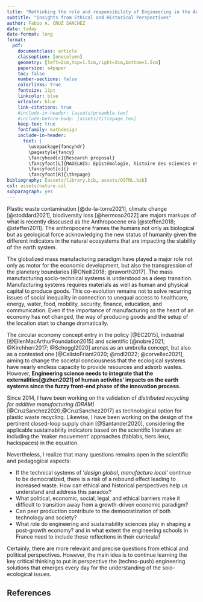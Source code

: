 ```yaml
---
title: "Rethinking the role and responsibility of Engineering in the Anthropocene"
subtitle: "Insights from Ethical and Historical Perspectives"
author: Fabio A. CRUZ SANCHEZ
date: today
date-format: long
format:
  pdf:
    documentclass: article
    classoption: [onecolumn]
    geometry: [left=2cm,top=1.5cm,right=2cm,bottom=1.5cm]
    papersize: a4paper
    toc: false
    number-sections: false
    colorlinks: true
    fontsize: 11pt
    linkcolor: blue
    urlcolor: blue
    link-citations: true
    #include-in-header: [assets/preamble.tex]
    #include-before-body: [assets/titlepage.tex]
    keep-tex: true
    fontfamily: mathdesign
    include-in-header: 
      text: |
        \usepackage{fancyhdr}
        \pagestyle{fancy}
        \fancyhead[c]{Research proposal}
        \fancyfoot[L]{MADELHIS: Epistémologie, histoire des sciences et des techniques}
        \fancyfoot[c]{}        
        \fancyfoot[R]{\thepage}
bibliography: [assets/library.bib, assets/OSTRL.bib]
csl: assets/nature.csl
subparagraph: yes
---
```


\thispagestyle{fancy}

<!-- Anthropoce -->
Plastic waste contamination [@de-la-torre2021],  climate change [@stoddard2021], biodiversity loss [@hermoso2022] are majors markups of what is recently disscused as the Anthropocene era [@steffen2018; @steffen2011].
The anthropocene frames the humans not only as biological but as geological force acknowledging the new status of humanity given the different indicators in the natural ecosystems that are impacting the stability of the earth system.

   <!-- Consequence of  Manufacturing   -->
The globalized mass manufacturing paradigm have played a major role not only as motor for the economic development, but also the transgression of the planetary boundaries [@ONeill2018; @raworth2017].
The mass manufacturing socio-technical systems is understood as a deep transition.
Manufacturing systems requires materials as well as human and physical capital to produce goods. 
This co-evolution remains not to solve recurring issues of social inequality in connection to unequal access to healthcare, energy, water, food, mobility, security, finance, education, and communication.
   <!-- Explaining -->
Even if the importance of manufacturing as the heart of an economy has not changed, the way of producing goods and the setup of the location start to change dramatically.

  <!-- Engineering blindness -->
The circular economy concept entry in the policy [@EC2015], industrial [@EllenMacArthurFoundation2015] and scientific [@nobre2021; @Kirchherr2017; @Schoggl2020] arenas as an umbrella concept, but also as a contested one [@CalistoFriant2020; @rodl2022; @corvellec2021], aiming to change the societal conciousness that the ecological systems have nearly endless capacity to provide resources and adsorb wastes. However,
**Engineering science needs to integrate that the externalities[@zhen2021] of human activites' impacts on the earth systems since the fuzzy front-end phase of the innovation process.**


<!-- My major goal -->
Since 2014, I have been working on the validation of *distributed recycling for additive manufacturing (DRAM)*[@CruzSanchez2020;@CruzSanchez2017]
as technological  option for plastic waste recycling.
Likewise, I have been working on the design of the pertinent closed-loop supply chain [@Santander2020], considering the  applicable sustainability indicators based on the scientific literature an including the 'maker mouvement' approaches (fablabs, tiers lieux, hackspaces) in the equation.
 
Nevertheless, I realize that many questions remains open in the scientific and pedagogical aspects:

- If the technical systems of '*design global, manufacture local'* continue to be democratized, there is a risk of a rebound effect leading to increased waste. How can ethical and historical perspectives help us understand and address this paradox?
- What political, economic, social, legal, and ethical barriers make it difficult to transition away from a growth-driven economic paradigm?
- Can peer production contribute to the democratization of both technology and society?
- What role do engineering and sustainability sciences play in shaping a post-growth economy? and in what extent the engineering schools in France need to include these reflections in their curricula?


Certainly, there are more relevant and precise questions from ethical and political perspectives. However, the main idea is to continue learning the key critical thinking to put in perspective the (techno-push) engineering solutions that emerges every day for the understanding of the soio-ecological issues.



\newpage

## References